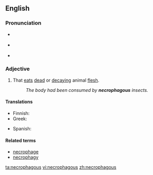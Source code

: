 {{was wotd|2008|July|16}}
==English==

===Pronunciation===
* {{a|UK}} {{IPA|/nɛˈkɹɒf.ə.ɡəs/}}
* {{a|US}} {{IPA|/nɛˈkɹɑ.fə.ɡəs/}}
* {{audio|en-us-necrophagous.ogg|Audio (US)|lang=en}}

===Adjective===
{{en-adj}}

# That [[eat]]s [[dead]] or [[decaying]] animal [[flesh]].
#: ''The body had been consumed by '''necrophagous''' insects.''

====Translations====
{{trans-top|that eats dead or decaying flesh}}
* Finnish: {{t|fi|raatoja syövä}}
* Greek: {{t+|el|νεκροφάγος|tr=nekrofágos|sc=Grek}}
{{trans-mid}}
* Spanish: {{t|es|necrófago}}
{{trans-bottom}}

====Related terms====
* [[necrophage]]
* [[necrophagy]]

[[ta:necrophagous]]
[[vi:necrophagous]]
[[zh:necrophagous]]